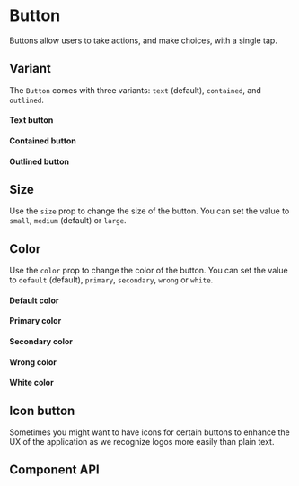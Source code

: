 
<Meta of={Stories} />

# Button

Buttons allow users to take actions, and make choices, with a single tap.

## Variant

The `Button` comes with three variants: `text` (default), `contained`, and `outlined`.

#### Text button

<Canvas of={Stories.TextExample} />

#### Contained button

<Canvas of={Stories.ContainedExample} />

#### Outlined button

<Canvas of={Stories.OutlinedExample} />

## Size

Use the `size` prop to change the size of the button. You can set the value to `small`, `medium` (default) or `large`.

<Canvas of={Stories.SizeExample} />

## Color

Use the `color` prop to change the color of the button. You can set the value to `default` (default), `primary`, `secondary`, `wrong` or `white`.

#### Default color

<Canvas of={Stories.DefaultColorExample} />

#### Primary color

<Canvas of={Stories.PrimaryColorExample} />

#### Secondary color

<Canvas of={Stories.SecondaryColorExample} />

#### Wrong color

<Canvas of={Stories.WrongColorExample} />

#### White color

<Canvas of={Stories.WhiteColorExample} className="bg-dark" />

## Icon button

Sometimes you might want to have icons for certain buttons to enhance the UX of the application as we recognize logos more easily than plain text.

<Canvas of={Stories.IconExample} />

## Component API

<ArgTypes of={Button} />

